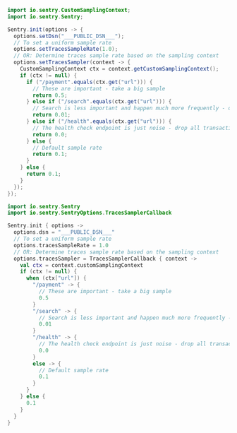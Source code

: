 ```java
import io.sentry.CustomSamplingContext;
import io.sentry.Sentry;

Sentry.init(options -> {
  options.setDsn("___PUBLIC_DSN___");
  // To set a uniform sample rate
  options.setTracesSampleRate(1.0);
  // OR: Determine traces sample rate based on the sampling context
  options.setTracesSampler(context -> {
    CustomSamplingContext ctx = context.getCustomSamplingContext();
    if (ctx != null) {
      if ("/payment".equals(ctx.get("url"))) {
        // These are important - take a big sample
        return 0.5;
      } else if ("/search".equals(ctx.get("url"))) {
        // Search is less important and happen much more frequently - only take 1%
        return 0.01;
      } else if ("/health".equals(ctx.get("url"))) {
        // The health check endpoint is just noise - drop all transactions
        return 0.0;
      } else {
        // Default sample rate
        return 0.1;
      }
    } else {
      return 0.1;
    }
  });
});
```

```kotlin {tabTitle:Kotlin}
import io.sentry.Sentry
import io.sentry.SentryOptions.TracesSamplerCallback

Sentry.init { options ->
  options.dsn = "___PUBLIC_DSN___"
  // To set a uniform sample rate
  options.tracesSampleRate = 1.0
  // OR: Determine traces sample rate based on the sampling context
  options.tracesSampler = TracesSamplerCallback { context ->
    val ctx = context.customSamplingContext
    if (ctx != null) {
      when (ctx["url"]) {
        "/payment" -> {
          // These are important - take a big sample
          0.5
        }
        "/search" -> {
          // Search is less important and happen much more frequently - only take 1%
          0.01
        }
        "/health" -> {
          // The health check endpoint is just noise - drop all transactions
          0.0
        }
        else -> {
          // Default sample rate
          0.1
        }
      }
    } else {
      0.1
    }
  }
}
```
